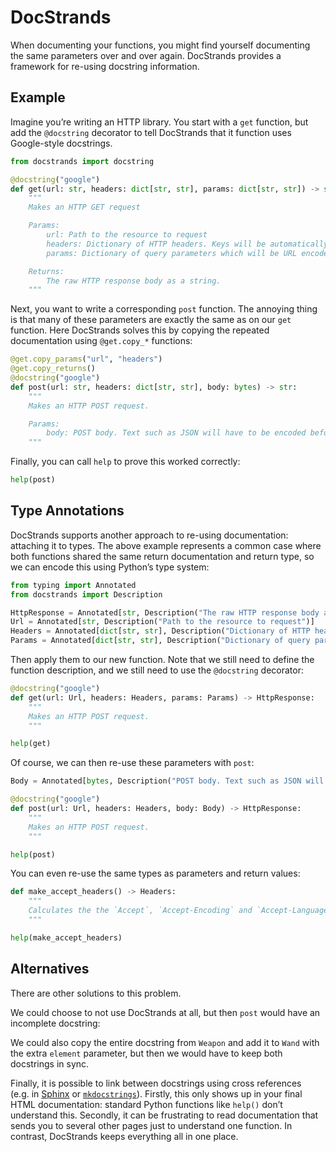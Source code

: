 # DocStrands

When documenting your functions, you might find yourself documenting the same parameters over and over again.
DocStrands provides a framework for re-using docstring information.

## Example

Imagine you're writing an HTTP library.
You start with a `get` function, but add the `@docstring` decorator to tell DocStrands that it function uses Google-style docstrings.

```python
from docstrands import docstring

@docstring("google")
def get(url: str, headers: dict[str, str], params: dict[str, str]) -> str:
    """
    Makes an HTTP GET request

    Params:
        url: Path to the resource to request
        headers: Dictionary of HTTP headers. Keys will be automatically capitalised.
        params: Dictionary of query parameters which will be URL encoded.

    Returns:
        The raw HTTP response body as a string.
    """
```

Next, you want to write a corresponding `post` function.
The annoying thing is that many of these parameters are exactly the same as on our `get` function.
Here DocStrands solves this by copying the repeated documentation using `@get.copy_*` functions:

```python
@get.copy_params("url", "headers")
@get.copy_returns()
@docstring("google")
def post(url: str, headers: dict[str, str], body: bytes) -> str:
    """
    Makes an HTTP POST request.

    Params:
        body: POST body. Text such as JSON will have to be encoded beforehand.
    """
```

Finally, you can call `help` to prove this worked correctly:
```python
help(post)
```

## Type Annotations

DocStrands supports another approach to re-using documentation: attaching it to types.
The above example represents a common case where both functions shared the same return documentation and return type, so we can encode this using Python's type system:

```python
from typing import Annotated
from docstrands import Description

HttpResponse = Annotated[str, Description("The raw HTTP response body as a string.")]
Url = Annotated[str, Description("Path to the resource to request")]
Headers = Annotated[dict[str, str], Description("Dictionary of HTTP headers. Keys will be automatically capitalised.")]
Params = Annotated[dict[str, str], Description("Dictionary of query parameters which will be URL encoded.")]
```

Then apply them to our new function.
Note that we still need to define the function description, and we still need to use the `@docstring` decorator:

```python
@docstring("google")
def get(url: Url, headers: Headers, params: Params) -> HttpResponse:
    """
    Makes an HTTP POST request.
    """

help(get)
```

Of course, we can then re-use these parameters with `post`:

```python
Body = Annotated[bytes, Description("POST body. Text such as JSON will have to be encoded beforehand.")]

@docstring("google")
def post(url: Url, headers: Headers, body: Body) -> HttpResponse:
    """
    Makes an HTTP POST request.
    """

help(post)
```

You can even re-use the same types as parameters and return values:

```python
def make_accept_headers() -> Headers:
    """
    Calculates the the `Accept`, `Accept-Encoding` and `Accept-Language` headers based on the capacity of the HTTP client
    """

help(make_accept_headers)
```

## Alternatives

There are other solutions to this problem.

We could choose to not use DocStrands at all, but then `post` would have an incomplete docstring:

We could also copy the entire docstring from `Weapon` and add it to `Wand` with the extra `element` parameter, but then we would have to keep both docstrings in sync.

Finally, it is possible to link between docstrings using cross references (e.g. in [Sphinx](https://www.sphinx-doc.org/en/master/usage/referencing.html) or [`mkdocstrings`](https://mkdocstrings.github.io/usage/#cross-references)).
Firstly, this only shows up in your final HTML documentation: standard Python functions like `help()` don't understand this.
Secondly, it can be frustrating to read documentation that sends you to several other pages just to understand one function.
In contrast, DocStrands keeps everything all in one place.
